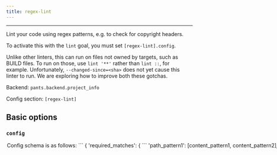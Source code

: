 ```yaml
---
title: regex-lint
---
```



---

Lint your code using regex patterns, e.g. to check for copyright headers.

To activate this with the `lint` goal, you must set `[regex-lint].config`.

Unlike other linters, this can run on files not owned by targets, such as BUILD files. To run on those, use `lint '**'` rather than `lint ::`, for example. Unfortunately, `--changed-since=<sha>` does not yet cause this linter to run. We are exploring how to improve both these gotchas.

Backend: <span className="color--primary">`pants.backend.project_info`</span>

Config section: <span className="color--primary">`[regex-lint]`</span>

<span className={styles.options}>

## Basic options

### `config`

<Option
  cli_repr={`--regex-lint-config="{'key1': val1, 'key2': val2, ...}"`}
  env_repr='PANTS_REGEX_LINT_CONFIG'
  default_repr={`{}`}
>
Config schema is as follows:
```
{
&#x27;required_matches&#x27;: {
```
'path_pattern1': [content_pattern1, content_pattern2],
'path_pattern2': [content_pattern1, content_pattern3],
...
```

},
&#x27;path_patterns&#x27;: [
```
{
'name': path_pattern1',
'pattern': <path regex pattern>,
'inverted': True|False (defaults to False),
'content_encoding': <encoding> (defaults to utf8)
},
...
```

],
&#x27;content_patterns&#x27;: [
```
{
'name': 'content_pattern1',
'pattern': <content regex pattern>,
'inverted': True|False (defaults to False)
}
...
```

]
}
```


Meaning: if a file matches some path pattern, its content must match all the corresponding content patterns.

It&#x27;s often helpful to load this config from a JSON or YAML file. To do that, set `[regex-lint].config = '@path/to/config.yaml'`, for example.
</Option>

### `detail_level`

<Option
  cli_repr={`--regex-lint-detail-level=<DetailLevel>`}
  env_repr='PANTS_REGEX_LINT_DETAIL_LEVEL'
  one_of='none, summary, nonmatching, names, all'
  default_repr={`nonmatching`}
>
How much detail to include in the result.
</Option>

## Advanced options

None

## Deprecated options

None

</span>